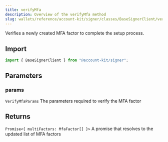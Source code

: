 ```yaml
---
title: verifyMfa
description: Overview of the verifyMfa method
slug: wallets/reference/account-kit/signer/classes/BaseSignerClient/verifyMfa
---
```




Verifies a newly created MFA factor to complete the setup process.

## Import

```ts
import { BaseSignerClient } from "@account-kit/signer";
```

## Parameters

### params

`VerifyMfaParams`
The parameters required to verify the MFA factor

## Returns

`Promise<{ multiFactors: MfaFactor[] }>`
A promise that resolves to the updated list of MFA factors
